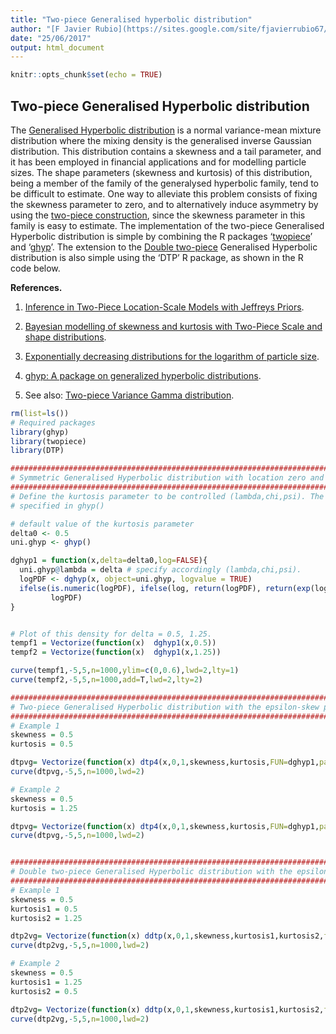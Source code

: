 ```yaml
---
title: "Two-piece Generalised hyperbolic distribution"
author: "[F Javier Rubio](https://sites.google.com/site/fjavierrubio67/)"
date: "25/06/2017"
output: html_document
---
```


```r
knitr::opts_chunk$set(echo = TRUE)
```

## Two-piece Generalised Hyperbolic distribution

The [Generalised Hyperbolic distribution](https://en.wikipedia.org/wiki/Generalised_hyperbolic_distribution) is a normal variance-mean mixture distribution where the mixing density is the generalised inverse Gaussian distribution. This distribution contains a skewness and a tail parameter, and it has been employed in financial applications and for modelling particle sizes. The shape parameters (skewness and kurtosis) of this distribution, being a member of the family of the generalysed hyperbolic family, tend to be difficult to estimate. One way to alleviate this problem consists of fixing the skewness parameter to zero, and to alternatively induce asymmetry by using the [two-piece construction](http://projecteuclid.org/euclid.ba/1393251764), since the skewness parameter in this family is easy to estimate. The implementation of the two-piece Generalised Hyperbolic distribution is simple by combining the R packages '[twopiece](https://sites.google.com/site/fjavierrubio67/resources)' and '[ghyp](https://cran.r-project.org/web/packages/ghyp/ghyp.pdf)'. The extension to the [Double two-piece](http://projecteuclid.org/euclid.ejs/1440680330) Generalised Hyperbolic distribution is also simple using the 'DTP' R package, as shown in the R code below.

**References.**

1. [Inference in Two-Piece Location-Scale Models with Jeffreys Priors](http://projecteuclid.org/euclid.ba/1393251764).

2. [Bayesian modelling of skewness and kurtosis with Two-Piece Scale and shape distributions](http://projecteuclid.org/euclid.ejs/1440680330).

3. [Exponentially decreasing distributions for the logarithm of particle size](http://www.jstor.org/stable/79167).

4. [ghyp: A package on generalized hyperbolic distributions](https://cran.r-project.org/web/packages/ghyp/vignettes/Generalized_Hyperbolic_Distribution.pdf).

5. See also: [Two-piece Variance Gamma distribution](https://rpubs.com/FJRubio/TPVG).


```r
rm(list=ls())
# Required packages
library(ghyp)
library(twopiece)
library(DTP)

############################################################################################################
# Symmetric Generalised Hyperbolic distribution with location zero and scale 1 and kurtosis parameter delta
############################################################################################################
# Define the kurtosis parameter to be controlled (lambda,chi,psi). The rest are fixed at the default values
# specified in ghyp()

# default value of the kurtosis parameter
delta0 <- 0.5
uni.ghyp <- ghyp()

dghyp1 = function(x,delta=delta0,log=FALSE){
  uni.ghyp@lambda = delta # specify accordingly (lambda,chi,psi).
  logPDF <- dghyp(x, object=uni.ghyp, logvalue = TRUE)
  ifelse(is.numeric(logPDF), ifelse(log, return(logPDF), return(exp(logPDF))), 
         logPDF)
}


# Plot of this density for delta = 0.5, 1.25.
tempf1 = Vectorize(function(x)  dghyp1(x,0.5))
tempf2 = Vectorize(function(x)  dghyp1(x,1.25))

curve(tempf1,-5,5,n=1000,ylim=c(0,0.6),lwd=2,lty=1)
curve(tempf2,-5,5,n=1000,add=T,lwd=2,lty=2)

###################################################################################################
# Two-piece Generalised Hyperbolic distribution with the epsilon-skew parameterisation
###################################################################################################
# Example 1
skewness = 0.5
kurtosis = 0.5

dtpvg= Vectorize(function(x) dtp4(x,0,1,skewness,kurtosis,FUN=dghyp1,param="eps"))
curve(dtpvg,-5,5,n=1000,lwd=2)

# Example 2
skewness = 0.5
kurtosis = 1.25

dtpvg= Vectorize(function(x) dtp4(x,0,1,skewness,kurtosis,FUN=dghyp1,param="eps"))
curve(dtpvg,-5,5,n=1000,lwd=2)


###################################################################################################
# Double two-piece Generalised Hyperbolic distribution with the epsilon-skew parameterisation
###################################################################################################
# Example 1
skewness = 0.5
kurtosis1 = 0.5
kurtosis2 = 1.25

dtp2vg= Vectorize(function(x) ddtp(x,0,1,skewness,kurtosis1,kurtosis2,f=dghyp1,param="eps"))
curve(dtp2vg,-5,5,n=1000,lwd=2)

# Example 2
skewness = 0.5
kurtosis1 = 1.25
kurtosis2 = 0.5

dtp2vg= Vectorize(function(x) ddtp(x,0,1,skewness,kurtosis1,kurtosis2,f=dghyp1,param="eps"))
curve(dtp2vg,-5,5,n=1000,lwd=2)
```

